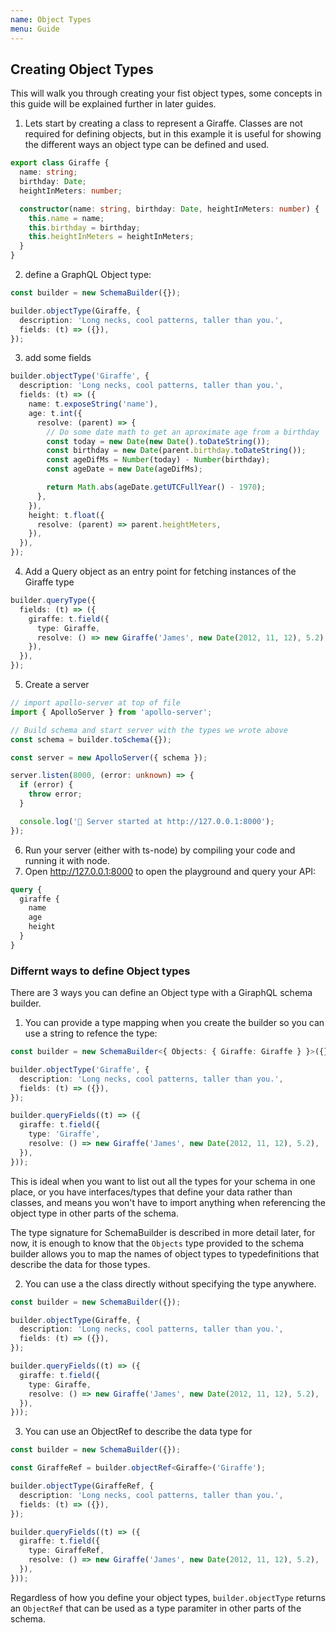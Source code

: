 ```yaml
---
name: Object Types
menu: Guide
---
```


## Creating Object Types

This will walk you through creating your fist object types, some concepts in this guide will be
explained further in later guides.

1. Lets start by creating a class to represent a Giraffe. Classes are not required for defining
   objects, but in this example it is useful for showing the different ways an object type can be
   defined and used.

```typescript
export class Giraffe {
  name: string;
  birthday: Date;
  heightInMeters: number;

  constructor(name: string, birthday: Date, heightInMeters: number) {
    this.name = name;
    this.birthday = birthday;
    this.heightInMeters = heightInMeters;
  }
}
```

2. define a GraphQL Object type:

```typescript
const builder = new SchemaBuilder({});

builder.objectType(Giraffe, {
  description: 'Long necks, cool patterns, taller than you.',
  fields: (t) => ({}),
});
```

3. add some fields

```typescript
builder.objectType('Giraffe', {
  description: 'Long necks, cool patterns, taller than you.',
  fields: (t) => ({
    name: t.exposeString('name'),
    age: t.int({
      resolve: (parent) => {
        // Do some date math to get an aproximate age from a birthday
        const today = new Date(new Date().toDateString());
        const birthday = new Date(parent.birthday.toDateString());
        const ageDifMs = Number(today) - Number(birthday);
        const ageDate = new Date(ageDifMs);

        return Math.abs(ageDate.getUTCFullYear() - 1970);
      },
    }),
    height: t.float({
      resolve: (parent) => parent.heightMeters,
    }),
  }),
});
```

4. Add a Query object as an entry point for fetching instances of the Giraffe type

```typescript
builder.queryType({
  fields: (t) => ({
    giraffe: t.field({
      type: Giraffe,
      resolve: () => new Giraffe('James', new Date(2012, 11, 12), 5.2),
    }),
  }),
});
```

5. Create a server

```typescript
// import apollo-server at top of file
import { ApolloServer } from 'apollo-server';

// Build schema and start server with the types we wrote above
const schema = builder.toSchema({});

const server = new ApolloServer({ schema });

server.listen(8000, (error: unknown) => {
  if (error) {
    throw error;
  }

  console.log('🚀 Server started at http://127.0.0.1:8000');
});
```

6. Run your server (either with ts-node) by compiling your code and running it with node.
7. Open http://127.0.0.1:8000 to open the playground and query your API:

```graphql
query {
  giraffe {
    name
    age
    height
  }
}
```

### Differnt ways to define Object types

There are 3 ways you can define an Object type with a GiraphQL schema builder.

1.  You can provide a type mapping when you create the builder so you can use a string to refence
    the type:

```typescript
const builder = new SchemaBuilder<{ Objects: { Giraffe: Giraffe } }>({});

builder.objectType('Giraffe', {
  description: 'Long necks, cool patterns, taller than you.',
  fields: (t) => ({}),
});

builder.queryFields((t) => ({
  giraffe: t.field({
    type: 'Giraffe',
    resolve: () => new Giraffe('James', new Date(2012, 11, 12), 5.2),
  }),
}));
```

This is ideal when you want to list out all the types for your schema in one place, or you have
interfaces/types that define your data rather than classes, and means you won't have to import
anything when referencing the object type in other parts of the schema.

The type signature for SchemaBuilder is described in more detail later, for now, it is enough to
know that the `Objects` type provided to the schema builder allows you to map the names of object
types to typedefinitions that describe the data for those types.

2. You can use a the class directly without specifying the type anywhere.

```typescript
const builder = new SchemaBuilder({});

builder.objectType(Giraffe, {
  description: 'Long necks, cool patterns, taller than you.',
  fields: (t) => ({}),
});

builder.queryFields((t) => ({
  giraffe: t.field({
    type: Giraffe,
    resolve: () => new Giraffe('James', new Date(2012, 11, 12), 5.2),
  }),
}));
```

3. You can use an ObjectRef to describe the data type for

```typescript
const builder = new SchemaBuilder({});

const GiraffeRef = builder.objectRef<Giraffe>('Giraffe');

builder.objectType(GiraffeRef, {
  description: 'Long necks, cool patterns, taller than you.',
  fields: (t) => ({}),
});

builder.queryFields((t) => ({
  giraffe: t.field({
    type: GiraffeRef,
    resolve: () => new Giraffe('James', new Date(2012, 11, 12), 5.2),
  }),
}));
```

Regardless of how you define your object types, `builder.objectType` returns an `ObjectRef` that can
be used as a type paramiter in other parts of the schema.
